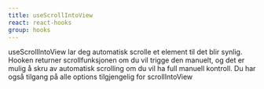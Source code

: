 ```yaml
---
title: useScrollIntoView
react: react-hooks
group: hooks
---
```



<Ingress>
    useScrollIntoView lar deg automatisk scrolle et element til det blir synlig. Hooken returner scrollfunksjonen om du
    vil trigge den manuelt, og det er mulig å skru av automatisk scrolling om du vil ha full manuell kontroll. Du har
    også tilgang på alle options tilgjengelig for scrollIntoView
</Ingress>

<ComponentExample title="useScrollIntoView" component={ScrollIntoViewExample} />
